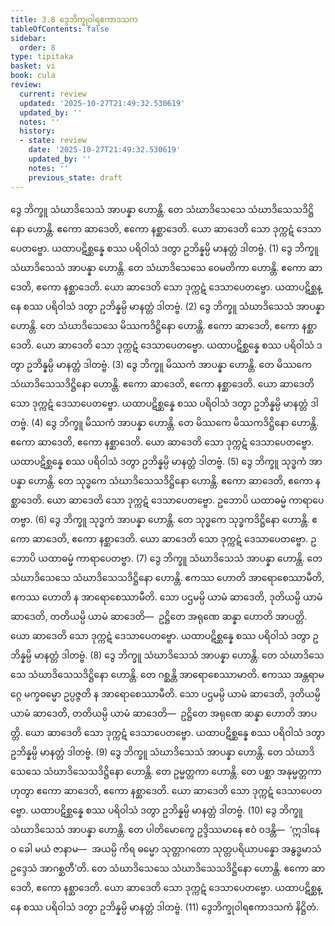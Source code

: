 ```yaml
---
title: 3.8 ဒွေဘိက္ခုဝါရဧကာဒသက
tableOfContents: false
sidebar:
  order: 8
type: tipitaka
basket: vi
book: cula
review:
  current: review
  updated: '2025-10-27T21:49:32.530619'
  updated_by: ''
  notes: ''
  history:
  - state: review
    date: '2025-10-27T21:49:32.530619'
    updated_by: ''
    notes: ''
    previous_state: draft
---
```



<ReviewStatus review={frontmatter.review} showDetails={true} />

<HypothesisAnnotation frontmatter={frontmatter} />

<DynamicBreadcrumb />

<Division number="181" book="cula" e="ch" v="4" p="172">

<Paragraph number="745" book="cula">
ဒွေ ဘိက္ခူ သံဃာဒိသေသံ အာပန္နာ ဟောန္တိ. တေ သံဃာဒိသေသေ သံဃာဒိသေသဒိဋ္ဌိနော ဟောန္တိ. ဧကော ဆာဒေတိ, ဧကော နစ္ဆာဒေတိ. ယော ဆာဒေတိ သော ဒုက္ကဋံ ဒေသာပေတဗ္ဗော. ယထာပဋိစ္ဆန္နေ စဿ ပရိဝါသံ ဒတွာ ဥဘိန္နမ္ပိ မာနတ္တံ ဒါတဗ္ဗံ. (1)
</Paragraph>

<Paragraph number="746" book="cula">
ဒွေ ဘိက္ခူ သံဃာဒိသေသံ အာပန္နာ ဟောန္တိ. တေ သံဃာဒိသေသေ ဝေမတိကာ ဟောန္တိ. ဧကော ဆာဒေတိ, ဧကော နစ္ဆာဒေတိ. ယော ဆာဒေတိ သော ဒုက္ကဋံ ဒေသာပေတဗ္ဗော. ယထာပဋိစ္ဆန္နေ စဿ ပရိဝါသံ ဒတွာ ဥဘိန္နမ္ပိ မာနတ္တံ ဒါတဗ္ဗံ. (2)
</Paragraph>

<Paragraph number="747" book="cula">
ဒွေ ဘိက္ခူ သံဃာဒိသေသံ အာပန္နာ ဟောန္တိ. တေ သံဃာဒိသေသေ မိဿကဒိဋ္ဌိနော ဟောန္တိ. ဧကော ဆာဒေတိ, ဧကော နစ္ဆာဒေတိ. ယော ဆာဒေတိ သော ဒုက္ကဋံ ဒေသာပေတဗ္ဗော. ယထာပဋိစ္ဆန္နေ စဿ ပရိဝါသံ ဒတွာ ဥဘိန္နမ္ပိ မာနတ္တံ ဒါတဗ္ဗံ. (3)
</Paragraph>

<Paragraph number="748" book="cula">
ဒွေ ဘိက္ခူ မိဿကံ အာပန္နာ ဟောန္တိ. တေ မိဿကေ သံဃာဒိသေသဒိဋ္ဌိနော ဟောန္တိ. ဧကော ဆာဒေတိ, ဧကော နစ္ဆာဒေတိ. ယော ဆာဒေတိ သော ဒုက္ကဋံ ဒေသာပေတဗ္ဗော. ယထာပဋိစ္ဆန္နေ စဿ ပရိဝါသံ ဒတွာ ဥဘိန္နမ္ပိ မာနတ္တံ ဒါတဗ္ဗံ. (4)
</Paragraph>

<Paragraph number="749" book="cula">
ဒွေ ဘိက္ခူ မိဿကံ အာပန္နာ ဟောန္တိ. တေ မိဿကေ မိဿကဒိဋ္ဌိနော ဟောန္တိ. ဧကော ဆာဒေတိ, ဧကော နစ္ဆာဒေတိ. ယော ဆာဒေတိ သော ဒုက္ကဋံ ဒေသာပေတဗ္ဗော. ယထာပဋိစ္ဆန္နေ စဿ ပရိဝါသံ ဒတွာ ဥဘိန္နမ္ပိ မာနတ္တံ ဒါတဗ္ဗံ. (5)
</Paragraph>

<Paragraph number="750" book="cula">
ဒွေ ဘိက္ခူ သုဒ္ဓကံ အာပန္နာ ဟောန္တိ. တေ သုဒ္ဓကေ သံဃာဒိသေသဒိဋ္ဌိနော ဟောန္တိ. ဧကော ဆာဒေတိ, ဧကော နစ္ဆာဒေတိ. ယော ဆာဒေတိ သော ဒုက္ကဋံ ဒေသာပေတဗ္ဗော. ဥဘောပိ ယထာဓမ္မံ ကာရာပေတဗ္ဗာ. (6)
</Paragraph>

<Paragraph number="751" book="cula">
ဒွေ ဘိက္ခူ သုဒ္ဓကံ အာပန္နာ ဟောန္တိ. တေ သုဒ္ဓကေ သုဒ္ဓကဒိဋ္ဌိနော ဟောန္တိ. ဧကော ဆာဒေတိ, ဧကော နစ္ဆာဒေတိ. ယော ဆာဒေတိ သော ဒုက္ကဋံ ဒေသာပေတဗ္ဗော. ဥဘောပိ ယထာဓမ္မံ ကာရာပေတဗ္ဗာ. (7)
</Paragraph>

<Paragraph number="752" book="cula">
ဒွေ ဘိက္ခူ သံဃာဒိသေသံ အာပန္နာ ဟောန္တိ. တေ သံဃာဒိသေသေ သံဃာဒိသေသဒိဋ္ဌိနော ဟောန္တိ. ဧကဿ ဟောတိ အာရောစေဿာမီတိ, ဧကဿ ဟောတိ န အာရောစေဿာမီတိ. သော ပဌမမ္ပိ ယာမံ ဆာဒေတိ, ဒုတိယမ္ပိ ယာမံ ဆာဒေတိ, တတိယမ္ပိ ယာမံ ဆာဒေတိ—  ဥဋ္ဌိတေ အရုဏေ ဆန္နာ ဟောတိ အာပတ္တိ. ယော ဆာဒေတိ သော ဒုက္ကဋံ ဒေသာပေတဗ္ဗော. ယထာပဋိစ္ဆန္နေ စဿ ပရိဝါသံ ဒတွာ ဥဘိန္နမ္ပိ မာနတ္တံ ဒါတဗ္ဗံ. (8)
</Paragraph>

<Paragraph number="753" book="cula">
ဒွေ ဘိက္ခူ သံဃာဒိသေသံ အာပန္နာ ဟောန္တိ. တေ သံဃာဒိသေသေ သံဃာဒိသေသဒိဋ္ဌိနော ဟောန္တိ. တေ ဂစ္ဆန္တိ အာရောစေဿာမာတိ. ဧကဿ အန္တရာမဂ္ဂေ မက္ခဓမ္မော ဥပ္ပဇ္ဇတိ န အာရောစေဿာမီတိ. သော ပဌမမ္ပိ ယာမံ ဆာဒေတိ, ဒုတိယမ္ပိ ယာမံ ဆာဒေတိ, တတိယမ္ပိ ယာမံ ဆာဒေတိ—  ဥဋ္ဌိတေ အရုဏေ ဆန္နာ ဟောတိ အာပတ္တိ. ယော ဆာဒေတိ သော ဒုက္ကဋံ ဒေသာပေတဗ္ဗော. ယထာပဋိစ္ဆန္နေ စဿ ပရိဝါသံ ဒတွာ ဥဘိန္နမ္ပိ မာနတ္တံ ဒါတဗ္ဗံ. (9)
</Paragraph>

<Paragraph number="754" book="cula">
ဒွေ ဘိက္ခူ သံဃာဒိသေသံ အာပန္နာ ဟောန္တိ. တေ သံဃာဒိသေသေ သံဃာဒိသေသဒိဋ္ဌိနော ဟောန္တိ. တေ ဥမ္မတ္တကာ ဟောန္တိ. တေ ပစ္ဆာ အနုမ္မတ္တကာ ဟုတွာ ဧကော ဆာဒေတိ, ဧကော နစ္ဆာဒေတိ. ယော ဆာဒေတိ သော ဒုက္ကဋံ ဒေသာပေတဗ္ဗော. ယထာပဋိစ္ဆန္နေ စဿ ပရိဝါသံ ဒတွာ ဥဘိန္နမ္ပိ မာနတ္တံ ဒါတဗ္ဗံ. (10)
</Paragraph>

<Paragraph number="755" book="cula">
ဒွေ ဘိက္ခူ သံဃာဒိသေသံ အာပန္နာ ဟောန္တိ. တေ ပါတိမောက္ခေ ဥဒ္ဒိဿမာနေ ဧဝံ ဝဒန္တိ—  ‘ဣဒါနေဝ ခေါ မယံ ဇာနာမ—  အယမ္ပိ ကိရ ဓမ္မော သုတ္တာဂတော သုတ္တပရိယာပန္နော အနွဒ္ဓမာသံ ဥဒ္ဒေသံ အာဂစ္ဆတီ’တိ. တေ သံဃာဒိသေသေ သံဃာဒိသေသဒိဋ္ဌိနော ဟောန္တိ. ဧကော ဆာဒေတိ, ဧကော နစ္ဆာဒေတိ. ယော ဆာဒေတိ သော ဒုက္ကဋံ ဒေသာပေတဗ္ဗော. ယထာပဋိစ္ဆန္နေ စဿ ပရိဝါသံ ဒတွာ ဥဘိန္နမ္ပိ မာနတ္တံ ဒါတဗ္ဗံ. (11)

</Paragraph>
</Division>

<Paragraph number="756" type="center" book="cula">
ဒွေဘိက္ခုဝါရဧကာဒသကံ နိဋ္ဌိတံ.
</Paragraph>